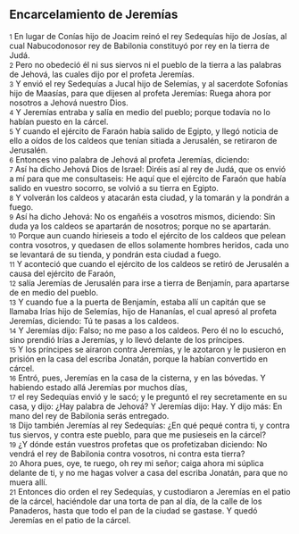 == Encarcelamiento de Jeremías ==

{{anchor|1}} <small>1</small> En lugar de Conías hijo de Joacim reinó el rey Sedequías hijo de Josías, al cual Nabucodonosor rey de Babilonia constituyó por rey en la tierra de Judá.<br>
{{anchor|2}} <small>2</small> Pero no obedeció él ni sus siervos ni el pueblo de la tierra a las palabras de Jehová, las cuales dijo por el profeta Jeremías.<br>
{{anchor|3}} <small>3</small> Y envió el rey Sedequías a Jucal hijo de Selemías, y al sacerdote Sofonías hijo de Maasías, para que dijesen al profeta Jeremías: Ruega ahora por nosotros a Jehová nuestro Dios.<br>
{{anchor|4}} <small>4</small> Y Jeremías entraba y salía en medio del pueblo; porque todavía no lo habían puesto en la cárcel.<br>
{{anchor|5}} <small>5</small> Y cuando el ejército de Faraón había salido de Egipto, y llegó noticia de ello a oídos de los caldeos que tenían sitiada a Jerusalén, se retiraron de Jerusalén.<br>
{{anchor|6}} <small>6</small> Entonces vino palabra de Jehová al profeta Jeremías, diciendo:<br>
{{anchor|7}} <small>7</small> Así ha dicho Jehová Dios de Israel: Diréis así al rey de Judá, que os envió a mí para que me consultaseis: He aquí que el ejército de Faraón que había salido en vuestro socorro, se volvió a su tierra en Egipto.<br>
{{anchor|8}} <small>8</small> Y volverán los caldeos y atacarán esta ciudad, y la tomarán y la pondrán a fuego.<br>
{{anchor|9}} <small>9</small> Así ha dicho Jehová: No os engañéis a vosotros mismos, diciendo: Sin duda ya los caldeos se apartarán de nosotros; porque no se apartarán.<br>
{{anchor|10}} <small>10</small> Porque aun cuando hirieseis a todo el ejército de los caldeos que pelean contra vosotros, y quedasen de ellos solamente hombres heridos, cada uno se levantará de su tienda, y pondrán esta ciudad a fuego.<br>
{{anchor|11}} <small>11</small> Y aconteció que cuando el ejército de los caldeos se retiró de Jerusalén a causa del ejército de Faraón,<br>
{{anchor|12}} <small>12</small> salía Jeremías de Jerusalén para irse a tierra de Benjamín, para apartarse de en medio del pueblo.<br>
{{anchor|13}} <small>13</small> Y cuando fue a la puerta de Benjamín, estaba allí un capitán que se llamaba Irías hijo de Selemías, hijo de Hananías, el cual apresó al profeta Jeremías, diciendo: Tú te pasas a los caldeos.<br>
{{anchor|14}} <small>14</small> Y Jeremías dijo: Falso; no me paso a los caldeos. Pero él no lo escuchó, sino prendió Irías a Jeremías, y lo llevó delante de los príncipes.<br>
{{anchor|15}} <small>15</small> Y los príncipes se airaron contra Jeremías, y le azotaron y le pusieron en prisión en la casa del escriba Jonatán, porque la habían convertido en cárcel.<br>
{{anchor|16}} <small>16</small> Entró, pues, Jeremías en la casa de la cisterna, y en las bóvedas. Y habiendo estado allá Jeremías por muchos días,<br>
{{anchor|17}} <small>17</small> el rey Sedequías envió y le sacó; y le preguntó el rey secretamente en su casa, y dijo: ¿Hay palabra de Jehová? Y Jeremías dijo: Hay. Y dijo más: En mano del rey de Babilonia serás entregado.<br>
{{anchor|18}} <small>18</small> Dijo también Jeremías al rey Sedequías: ¿En qué pequé contra ti, y contra tus siervos, y contra este pueblo, para que me pusieseis en la cárcel?<br>
{{anchor|19}} <small>19</small> ¿Y dónde están vuestros profetas que os profetizaban diciendo: No vendrá el rey de Babilonia contra vosotros, ni contra esta tierra?<br>
{{anchor|20}} <small>20</small> Ahora pues, oye, te ruego, oh rey mi señor; caiga ahora mi súplica delante de ti, y no me hagas volver a casa del escriba Jonatán, para que no muera allí.<br>
{{anchor|21}} <small>21</small> Entonces dio orden el rey Sedequías, y custodiaron a Jeremías en el patio de la cárcel, haciéndole dar una torta de pan al día, de la calle de los Panaderos, hasta que todo el pan de la ciudad se gastase. Y quedó Jeremías en el patio de la cárcel.<br>
